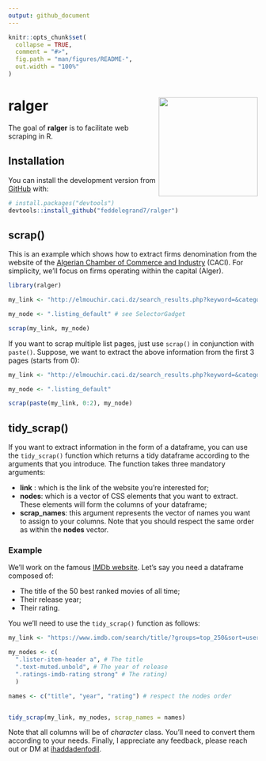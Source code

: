 ```yaml
---
output: github_document
---
```


<!-- README.md is generated from README.Rmd. Please edit that file -->

```r
knitr::opts_chunk$set(
  collapse = TRUE,
  comment = "#>",
  fig.path = "man/figures/README-",
  out.width = "100%"
)
```
# ralger <a><img src='man/figures/hex.png' align="right" height="200" /></a>

<!-- badges: start -->
<!-- badges: end -->

The goal of **ralger** is to facilitate web scraping in R. 

## Installation


You can install the development version from [GitHub](https://github.com/) with:

``` r
# install.packages("devtools")
devtools::install_github("feddelegrand7/ralger")
```
## scrap()

This is an example which shows how to extract firms denomination from the website of the [Algerian Chamber of Commerce and Industry](http://elmouchir.caci.dz) (CACI). For simplicity, we'll focus on firms operating within the capital (Alger). 

```r
library(ralger)

my_link <- "http://elmouchir.caci.dz/search_results.php?keyword=&category=&location=Alger&submit=Trouver"

my_node <- ".listing_default" # see SelectorGadget

scrap(my_link, my_node)


```

If you want to scrap multiple list pages, just use `scrap()` in conjunction with `paste()`. Suppose, we want to extract the above information from the first 3 pages (starts from 0): 

```r
my_link <- "http://elmouchir.caci.dz/search_results.php?keyword=&category=&location=Alger&submit=Trouver&page=" 

my_node <- ".listing_default"

scrap(paste(my_link, 0:2), my_node)

```


## tidy_scrap()

If you want to extract information in the form of a dataframe, you can use the `tidy_scrap()` function which returns a tidy dataframe according to the arguments that you introduce. The function takes three mandatory arguments:

- **link** : which is the link of the website you're interested for;
- **nodes**: which is a vector of CSS elements that you want to extract. These elements will form the columns of your dataframe;
- **scrap_names**: this argument represents the vector of names you want to assign to your columns. Note that you should respect the same order as within the **nodes** vector. 

### Example

We'll work on the famous [IMDb website](https://www.imdb.com/). Let's say you need a dataframe composed of:

- The title of the 50 best ranked movies of all time;
- Their release year;
- Their rating.

You we'll need to use the `tidy_scrap()` function as follows: 

```r

my_link <- "https://www.imdb.com/search/title/?groups=top_250&sort=user_rating"

my_nodes <- c(
  ".lister-item-header a", # The title 
  ".text-muted.unbold", # The year of release 
  ".ratings-imdb-rating strong" # The rating)
  )

names <- c("title", "year", "rating") # respect the nodes order


tidy_scrap(my_link, my_nodes, scrap_names = names)


```
Note that all columns will be of *character* class. You'll need to convert them according to your needs. Finally, I appreciate any feedback, please reach out or DM at [ihaddadenfodil](https://twitter.com/IhaddadenFodil). 

